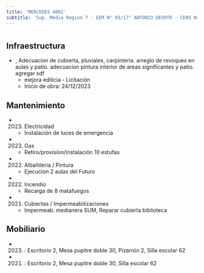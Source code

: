 ```yaml
---
title: 'MERCEDES 4002'
subtitle: 'Sup. Media Region 7 - EEM N° 03/17° ANTONIO DEVOTO - CENS N° 65 - CAIYJ CLUB DEVOTO'
---
```


#
## Infraestructura

* , Adecuacion de cubierta, pluviales, carpinteria. arreglo de revoques en aulas y patio. adecuacion pintura interior de areas significantes y patio. agregar sdf 
    + mejora edilicia - Licitación 
    + Inicio de obra: 24/12/2023 






## Mantenimiento

*  (2023) Electricidad 
    + Instalación de luces de emergencia

*  (2023) Gas 
    + Retiro/provisíon/instalación 10 estufas

*  (2022) Albañileria / Pintura 
    + Ejecucion 2 aulas del Futuro

*  (2022) Incendio 
    + Recarga de 8 matafuegos

*  (2021) Cubiertas / Impermeabilizaciones 
    + Impermeab. medianera SUM, Reparar cubierta biblioteca





## Mobiliario

*  (2023) : Escritorio 2, Mesa pupitre doble 30, Pizarrón 2, Silla escolar 62 

*  (2021) : Escritorio 2, Mesa pupitre doble 30, Silla escolar 62 



